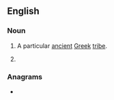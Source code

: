==English==

===Noun===
{{en-proper noun}}

# {{lb|en|plural only}} A particular [[ancient]] [[Greek]] [[tribe]].
# {{plural of|en|Dorian}}

===Anagrams===
* {{anagrams|en|a=adinors|Ardoins|donairs|inroads|ordains|ranoids|sad-iron|sadiron|sardoin}}